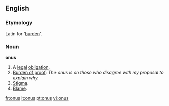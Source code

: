 ==English==

===Etymology===
Latin for '[[burden]]'.

===Noun===
'''onus'''

#A [[legal]] [[obligation]].
#[[burden of proof|Burden of proof]]: ''The onus is on those who disagree with my proposal to explain why.''
#[[Stigma]].
#[[Blame]].

[[fr:onus]]
[[it:onus]]
[[pt:onus]]
[[vi:onus]]